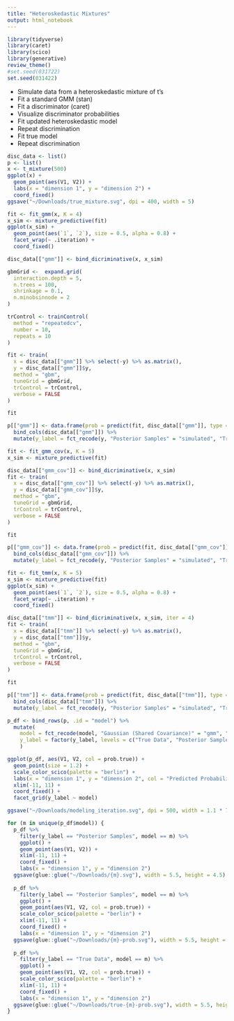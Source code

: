 ```yaml
---
title: "Heteroskedastic Mixtures"
output: html_notebook
---
```


```r
library(tidyverse)
library(caret)
library(scico)
library(generative)
review_theme()
#set.seed(031722)
set.seed(031422)
```

* Simulate data from a heteroskedastic mixture of t's
* Fit a standard GMM (stan)
* Fit a discriminator (caret)
* Visualize discriminator probabilities
* Fit updated heteroskedastic model
* Repeat discrimination
* Fit true model
* Repeat discrimination

```r
disc_data <- list()
p <- list()
x <- t_mixture(500)
ggplot(x) +
  geom_point(aes(V1, V2)) +
  labs(x = "dimension 1", y = "dimension 2") +
  coord_fixed()
ggsave("~/Downloads/true_mixture.svg", dpi = 400, width = 5)
```

```r
fit <- fit_gmm(x, K = 4)
x_sim <- mixture_predictive(fit)
ggplot(x_sim) +
  geom_point(aes(`1`, `2`), size = 0.5, alpha = 0.8) +
  facet_wrap(~ .iteration) +
  coord_fixed()
```

```r
disc_data[["gmm"]] <- bind_dicriminative(x, x_sim)
```

```r
gbmGrid <-  expand.grid(
  interaction.depth = 5,
  n.trees = 100,
  shrinkage = 0.1,
  n.minobsinnode = 2
)

trControl <- trainControl(
  method = "repeatedcv",
  number = 10,
  repeats = 10
)

fit <- train(
  x = disc_data[["gmm"]] %>% select(-y) %>% as.matrix(), 
  y = disc_data[["gmm"]]$y, 
  method = "gbm",
  tuneGrid = gbmGrid,
  trControl = trControl,
  verbose = FALSE
)

fit
```

```r
p[["gmm"]] <- data.frame(prob = predict(fit, disc_data[["gmm"]], type = "prob")) %>%
  bind_cols(disc_data[["gmm"]]) %>%
  mutate(y_label = fct_recode(y, "Posterior Samples" = "simulated", "True Data" = "true"))
```

```r
fit <- fit_gmm_cov(x, K = 5)
x_sim <- mixture_predictive(fit)
```

```r
disc_data[["gmm_cov"]] <- bind_dicriminative(x, x_sim)
fit <- train(
  x = disc_data[["gmm_cov"]] %>% select(-y) %>% as.matrix(), 
  y = disc_data[["gmm_cov"]]$y, 
  method = "gbm",
  tuneGrid = gbmGrid,
  trControl = trControl,
  verbose = FALSE
)

fit
```

```r
p[["gmm_cov"]] <- data.frame(prob = predict(fit, disc_data[["gmm_cov"]], type = "prob")) %>%
  bind_cols(disc_data[["gmm_cov"]]) %>%
  mutate(y_label = fct_recode(y, "Posterior Samples" = "simulated", "True Data" = "true"))
```

```r
fit <- fit_tmm(x, K = 5)
x_sim <- mixture_predictive(fit)
ggplot(x_sim) +
  geom_point(aes(`1`, `2`), size = 0.5, alpha = 0.8) +
  facet_wrap(~ .iteration) +
  coord_fixed()
```

```r
disc_data[["tmm"]] <- bind_dicriminative(x, x_sim, iter = 4)
fit <- train(
  x = disc_data[["tmm"]] %>% select(-y) %>% as.matrix(),
  y = disc_data[["tmm"]]$y, 
  method = "gbm",
  tuneGrid = gbmGrid,
  trControl = trControl,
  verbose = FALSE
)

fit
```

```r
p[["tmm"]] <- data.frame(prob = predict(fit, disc_data[["tmm"]], type = "prob")) %>%
  bind_cols(disc_data[["tmm"]]) %>%
  mutate(y_label = fct_recode(y, "Posterior Samples" = "simulated", "True Data" = "true"))
```

```r
p_df <- bind_rows(p, .id = "model") %>%
  mutate(
    model = fct_recode(model, "Gaussian (Shared Covariance)" = "gmm", "Gaussian (Individual Covariance)" = "gmm_cov", "Student's t (Individual Covariance)" = "tmm"),
    y_label = factor(y_label, levels = c("True Data", "Posterior Samples"))
    )

ggplot(p_df, aes(V1, V2, col = prob.true)) +
  geom_point(size = 1.2) +
  scale_color_scico(palette = "berlin") +
  labs(x = "dimension 1", y = "dimension 2", col = "Predicted Probability") +
  xlim(-11, 11) +
  coord_fixed() +
  facet_grid(y_label ~ model)

ggsave("~/Downloads/modeling_iteration.svg", dpi = 500, width = 1.1 * 7, height = 1.1 * 4.5)
```

```r
for (m in unique(p_df$model)) {
  p_df %>%
    filter(y_label == "Posterior Samples", model == m) %>%
    ggplot() +
    geom_point(aes(V1, V2)) +
    xlim(-11, 11) +
    coord_fixed() +
    labs(x = "dimension 1", y = "dimension 2")
  ggsave(glue::glue("~/Downloads/{m}.svg"), width = 5.5, height = 4.5)
  
  p_df %>%
    filter(y_label == "Posterior Samples", model == m) %>%
    ggplot() +
    geom_point(aes(V1, V2, col = prob.true)) +
    scale_color_scico(palette = "berlin") +
    xlim(-11, 11) +
    coord_fixed() +
    labs(x = "dimension 1", y = "dimension 2")
  ggsave(glue::glue("~/Downloads/{m}-prob.svg"), width = 5.5, height = 4.5)
  
  p_df %>%
    filter(y_label == "True Data", model == m) %>%
    ggplot() +
    geom_point(aes(V1, V2, col = prob.true)) +
    scale_color_scico(palette = "berlin") +
    xlim(-11, 11) +
    coord_fixed() +
    labs(x = "dimension 1", y = "dimension 2")
  ggsave(glue::glue("~/Downloads/true-{m}-prob.svg"), width = 5.5, height = 4.5)
}
```
